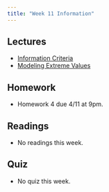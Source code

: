 ```yaml
---
title: "Week 11 Information"
---
```


## Lectures

- [Information Criteria](../slides/lecture11-1-information-criteria.qmd)
- [Modeling Extreme Values](../slides/lecture11-2-modeling-extremes.qmd)

## Homework

- Homework 4 due 4/11 at 9pm.

## Readings

- No readings this week.

## Quiz

- No quiz this week.